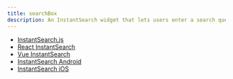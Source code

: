 ```yaml
---
title: searchBox
description: An InstantSearch widget that lets users enter a search query.
---
```


- [InstantSearch.js](/ui-libraries/instantsearch/widgets/js/searchbox)
- [React InstantSearch](/ui-libraries/instantsearch/widgets/react/searchbox)
- [Vue InstantSearch](/ui-libraries/instantsearch/widgets/vue/searchbox)
- [InstantSearch Android](/ui-libraries/instantsearch/widgets/android/searchbox)
- [InstantSearch iOS](/ui-libraries/instantsearch/widgets/ios/searchbox)
